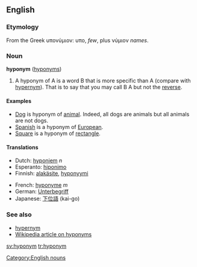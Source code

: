 ==English==
=== Etymology ===

From the Greek υπονύμιον: υπο, ''few'', plus νύμιον ''names''.

=== Noun ===
'''hyponym''' ([[hyponyms]])

#A hyponym of A is a word B that is more specific than A (compare with [[hypernym]]). That is to say that you may call B A but not the [[reverse]]. 

====Examples====
*[[Dog]] is hyponym of [[animal]]. Indeed, all dogs are animals but all animals are not dogs.
*[[Spanish]] is a hyponym of [[European]].
*[[Square]] is a hyponym of [[rectangle]].

==== Translations ====
{{top}}
*Dutch: [[hyponiem]] ''n''
*Esperanto: [[hiponimo]]
*Finnish: [[alakäsite]], [[hyponyymi]]
{{mid}}
*French: [[hyponyme]] ''m''
*German: [[Unterbegriff]]
*Japanese: [[下位語]] (kai-go)
{{bottom}}

=== See also ===
*[[hypernym]]
*[[w:hyponym|Wikipedia article on hyponyms]]

[[sv:hyponym]]
[[tr:hyponym]]

[[Category:English nouns]]